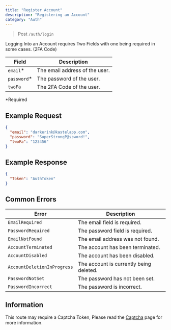 ```yaml
---
title: "Register Account"
description: "Registering an Account"
category: "Auth"
---
```


> Post `/auth/login`

Logging Into an Account requires Two Fields with one being required in some cases. (2FA Code)

| Field        | Description                    |
| ------------ | ------------------------------ |
| `email`\*    | The email address of the user. |
| `password`\* | The password of the user.      |
| `twoFa`      | The 2FA Code of the user.      |

\*Required

## Example Request

```json
{
  "email": "darkerink@kastelapp.com",
  "password": "SuperStrongP@ssword!",
  "twoFa": "123456"
}
```

## Example Response

```json
{
  "Token": "AuthToken"
}
```

## Common Errors

| Error                       | Description                             |
| --------------------------- | --------------------------------------- |
| `EmailRequired`             | The email field is required.            |
| `PasswordRequired`          | The password field is required.         |
| `EmailNotFound`             | The email address was not found.        |
| `AccountTerminated`         | The account has been terminated.        |
| `AccountDisabled`           | The account has been disabled.          |
| `AccountDeletionInProgress` | The account is currently being deleted. |
| `PasswordNotSet`            | The password has not been set.          |
| `PasswordIncorrect`         | The password is incorrect.              |

## Information

This route may require a Captcha Token, Please read the [Captcha](/developers/captcha) page for more information.
